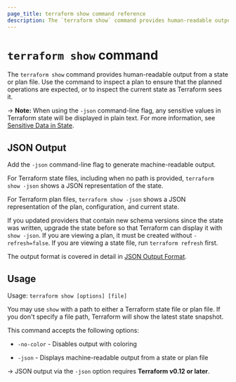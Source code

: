 ```yaml
---
page_title: terraform show command reference
description: The `terraform show` command provides human-readable output from a state or plan file. 
---
```


# `terraform show` command

The `terraform show` command provides human-readable output
from a state or plan file. Use the command to inspect a plan to ensure
that the planned operations are expected, or to inspect the current state
as Terraform sees it.


-> **Note:** When using the `-json` command-line flag, any sensitive values in
Terraform state will be displayed in plain text. For more information, see
[Sensitive Data in State](/terraform/language/state/sensitive-data).

## JSON Output

Add the `-json` command-line flag to generate machine-readable output.

For Terraform state files, including when no path is provided,
`terraform show -json` shows a JSON representation of the state.

For Terraform plan files, `terraform show -json` shows a JSON representation
of the plan, configuration, and current state.

If you updated providers that contain new schema versions since the state
was written, upgrade the state before so that Terraform can display it with
`show -json`. If you are viewing a plan, it must be created without
`-refresh=false`. If you are viewing a state file, run `terraform refresh`
first.

The output format is covered in detail in [JSON Output Format](/terraform/internals/json-format).

## Usage

Usage: `terraform show [options] [file]`

You may use `show` with a path to either a Terraform state file or plan
file. If you don't specify a file path, Terraform will show the latest state
snapshot.

This command accepts the following options:

* `-no-color` - Disables output with coloring

* `-json` - Displays machine-readable output from a state or plan file

-> JSON output via the `-json` option requires **Terraform v0.12 or later**.
